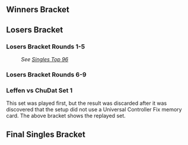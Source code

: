 {{DISPLAYTITLE:Shine 2017: ''Melee'' Singles Bracket}}{{BracketMatchSMWDisambig |oldtags=Rocky|newtags=Rocky (American player)}}{{SetGame|melee}}
{{tabs static
|name1=Overview
|link1=Shine/2017/Melee
|name2=Singles Pools
|link2=Shine/2017/Melee/Singles Pools
|name3=Singles Top 96
|link3=Shine/2017/Melee/Singles Top 96
|name4=Singles Bracket
|link4=Shine/2017/Melee/Singles Bracket
|name5=Doubles Pools
|link5=Shine/2017/Melee/Doubles Pools
|name6=Doubles Bracket
|link6=Shine/2017/Melee/Doubles Bracket
}}
==Winners Bracket==
{{32DEWBracketA
|tourneylink=Shine/2017/Melee
|tourneyname=Shine 2017
|r1m1p1=Mango |r1m1p1flag=us |r1m1p1score=3
|r1m1p2=Captain Smuckers |r1m1p2flag=us |r1m1p2score=0
|r1m1win=1
|r1m1p1char1=falco |r1m1p2char1=cf |r1m1p1stock1=2 |r1m1p2stock1=0 |r1m1win1=1 |r1m1stage1=Battlefield
|r1m1p1char2=falco |r1m1p2char2=cf |r1m1p1stock2=3 |r1m1p2stock2=0 |r1m1win2=1 |r1m1stage2=Battlefield
|r1m1p1char3=falco |r1m1p2char3=cf |r1m1p1stock3=1 |r1m1p2stock3=0 |r1m1win3=1 |r1m1stage3=Fountain of Dreams

|r1m2p1=PewPewU |r1m2p1flag=us |r1m2p1score=3
|r1m2p2=n0ne |r1m2p2flag=ni |r1m2p2score=2
|r1m2win=1
|r1m2p1char1=marth |r1m2p2char1=cf |r1m2p1stock1=3 |r1m2p2stock1=0 |r1m2win1=1 |r1m2stage1=Battlefield
|r1m2p1char2=marth |r1m2p2char2=cf |r1m2p1stock2=0 |r1m2p2stock2=3 |r1m2win2=2 |r1m2stage2=Dream Land
|r1m2p1char3=marth |r1m2p2char3=cf |r1m2p1stock3=0 |r1m2p2stock3=1 |r1m2win3=2 |r1m2stage3=Yoshi's Story
|r1m2p1char4=marth |r1m2p2char4=cf |r1m2p1stock4=1 |r1m2p2stock4=0 |r1m2win4=1 |r1m2stage4=Yoshi's Story
|r1m2p1char5=marth |r1m2p2char5=cf |r1m2p1stock5=1 |r1m2p2stock5=0 |r1m2win5=1 |r1m2stage5=Battlefield
|r1m2date=August 26, 2017
|r1m2details={{BracketMatchDetails|reddit=|comment=|vod=https://www.youtube.com/watch?v=qnV6_Z8jlsI}}

|r1m3p1=ChuDat |r1m3p1flag=us |r1m3p1score=3
|r1m3p2=dizzkidboogie |r1m3p2flag=us |r1m3p2score=0
|r1m3win=1
|r1m3p1char1=ic |r1m3p2char1=ic |r1m3p1stock1=2 |r1m3p2stock1=0 |r1m3win1=1 |r1m3stage1=Final Destination
|r1m3p1char2=ic |r1m3p2char2=ic |r1m3p1stock2=1 |r1m3p2stock2=0 |r1m3win2=1 |r1m3stage2=Dream Land
|r1m3p1char3=ic |r1m3p2char3=ic |r1m3p1stock3=1 |r1m3p2stock3=0 |r1m3win3=1 |r1m3stage3=Yoshi's Story
|r1m3details={{BracketMatchDetails|vod=https://www.youtube.com/watch?v=o_VnIe0ZiZI|comment=}}

|r1m4p1=Spark |r1m4p1flag=us |r1m4p1score=3
|r1m4p2=Legend |r1m4p2flag=ca |r1m4p2score=1
|r1m4win=1
|r1m4p1char1=sheik |r1m4p2char1=jigglypuff |r1m4p1stock1=0 |r1m4p2stock1=1 |r1m4win1=2 |r1m4stage1=Battlefield
|r1m4p1char2=sheik |r1m4p2char2=jigglypuff |r1m4p1stock2=1 |r1m4p2stock2=0 |r1m4win2=1 |r1m4stage2=Yoshi's Story
|r1m4p1char3=sheik |r1m4p2char3=jigglypuff |r1m4p1stock3=1 |r1m4p2stock3=0 |r1m4win3=1 |r1m4stage3=Dream Land
|r1m4p1char4=sheik |r1m4p2char4=jigglypuff |r1m4p1stock4=1 |r1m4p2stock4=0 |r1m4win4=1 |r1m4stage4=Fountain of Dreams
|r1m4details={{BracketMatchDetails|vod=https://www.youtube.com/watch?v=1E48zsd20y8|comment=}}

|r1m5p1=Plup |r1m5p1flag=us |r1m5p1score=3
|r1m5p2=Trif |r1m5p2flag=es |r1m5p2score=0
|r1m5win=1
|r1m5p1char1=samus |r1m5p2char1=peach |r1m5p1stock1=1 |r1m5p2stock1=0 |r1m5win1=1 |r1m5stage1=Dream Land
|r1m5p1char2=samus |r1m5p2char2=peach |r1m5p1stock2=2 |r1m5p2stock2=0 |r1m5win2=1 |r1m5stage2=Final Destination
|r1m5p1char3=samus |r1m5p2char3=peach |r1m5p1stock3=2 |r1m5p2stock3=0 |r1m5win3=1 |r1m5stage3=Final Destination
|r1m5details={{BracketMatchDetails|vod=https://www.youtube.com/watch?v=sWTRXpapSPk|comment=}}

|r1m6p1=The Moon |r1m6p1flag=us |r1m6p1score=3
|r1m6p2=Redd |r1m6p2flag=us |r1m6p2score=1
|r1m6win=1
|r1m6p1char1=marth |r1m6p2char1=fox |r1m6p1stock1=3 |r1m6p2stock1=0 |r1m6win1=1 |r1m6stage1=Battlefield
|r1m6p1char2=marth |r1m6p2char2=fox |r1m6p1stock2=2 |r1m6p2stock2=0 |r1m6win2=1 |r1m6stage2=Dream Land
|r1m6p1char3=marth |r1m6p2char3=fox |r1m6p1stock3=0 |r1m6p2stock3=1 |r1m6win3=2 |r1m6stage3=Pokémon Stadium
|r1m6p1char4=marth |r1m6p2char4=fox |r1m6p1stock4=2 |r1m6p2stock4=0 |r1m6win4=1 |r1m6stage4=Yoshi's Story

|r1m7p1=Leffen |r1m7p1flag=se |r1m7p1score=3
|r1m7p2=Gahtzu |r1m7p2flag=us |r1m7p2score=0
|r1m7win=1
|r1m7p1char1=fox |r1m7p2char1=cf |r1m7p1stock1=1 |r1m7p2stock1=0 |r1m7win1=1 |r1m7stage1=Battlefield
|r1m7p1char2=fox |r1m7p2char2=cf |r1m7p1stock2=1 |r1m7p2stock2=0 |r1m7win2=1 |r1m7stage2=Battlefield
|r1m7p1char3=fox |r1m7p2char3=cf |r1m7p1stock3=1 |r1m7p2stock3=0 |r1m7win3=1 |r1m7stage3=Battlefield

|r1m8p1=Lucky |r1m8p1flag=us |r1m8p1score=3
|r1m8p2=Ryan Ford |r1m8p2flag=ca |r1m8p2score=1
|r1m8win=1
|r1m8p1char1=fox |r1m8p2char1=fox |r1m8p1stock1=2 |r1m8p2stock1=0 |r1m8win1=1 |r1m8stage1=Battlefield
|r1m8p1char2=fox |r1m8p2char2=fox |r1m8p1stock2=1 |r1m8p2stock2=0 |r1m8win2=1 |r1m8stage2=
|r1m8p1char3=fox |r1m8p2char3=fox |r1m8p1stock3=0 |r1m8p2stock3=1 |r1m8win3=2 |r1m8stage3=
|r1m8p1char4=fox |r1m8p2char4=fox |r1m8p1stock4=3 |r1m8p2stock4=0 |r1m8win4=1 |r1m8stage4=

|r1m9p1=Hungrybox |r1m9p1flag=us |r1m9p1score=3 |r1m9win=1
|r1m9p2=Nintendude |r1m9p2flag=us |r1m9p2score=1
|r1m9p1char1=jigglypuff |r1m9p2char1=ic |r1m9p1stock1=2 |r1m9p2stock1=0 |r1m9win1=1 |r1m9stage1=Yoshi's Story
|r1m9p1char2=jigglypuff |r1m9p2char2=ic |r1m9p1stock2=2 |r1m9p2stock2=0 |r1m9win2=1 |r1m9stage2=Final Destination
|r1m9p1char3=jigglypuff |r1m9p2char3=ic |r1m9p1stock3=0 |r1m9p2stock3=1 |r1m9win3=2 |r1m9stage3=Final Destination
|r1m9p1char4=jigglypuff |r1m9p2char4=ic |r1m9p1stock4=2 |r1m9p2stock4=0 |r1m9win4=1 |r1m9stage4=Battlefield
|r1m9date=August 26, 2017
|r1m9details={{BracketMatchDetails|reddit=|comment=|vod=https://www.youtube.com/watch?v=EC9AnsNOw44}}

|r1m10p1=Duck |r1m10p1flag=us |r1m10p1score=1 |r1m10win=2
|r1m10p2=S2J |r1m10p2flag=us |r1m10p2score=3
|r1m10p1char1=samus |r1m10p2char1=cf |r1m10p1stock1=1 |r1m10p2stock1=0 |r1m10win1=1 |r1m10stage1=Battlefield
|r1m10p1char2=samus |r1m10p2char2=cf |r1m10p1stock2=0 |r1m10p2stock2=1 |r1m10win2=2 |r1m10stage2=Pokémon Stadium
|r1m10p1char3=samus |r1m10p2char3=cf |r1m10p1stock3=0 |r1m10p2stock3=1 |r1m10win3=2 |r1m10stage3=Fountain of Dreams
|r1m10p1char4=samus |r1m10p2char4=cf |r1m10p1stock4=0 |r1m10p2stock4=2 |r1m10win4=2 |r1m10stage4=Fountain of Dreams
|r1m10date=August 26, 2017
|r1m10details={{BracketMatchDetails|reddit=|comment=|vod=https://www.pscp.tv/w/1lDGLkjQYvLKm}}

|r1m11p1=Wizzrobe |r1m11p1flag=us|r1m11p1score=3 |r1m11win=1
|r1m11p2=KJH |r1m11p2flag=us |r1m11p2score=0
|r1m11p1char1=cf |r1m11p2char1=fox |r1m11p1stock1=2 |r1m11p2stock1=0 |r1m11win1=1 |r1m11stage1=Final Destination
|r1m11p1char2=cf |r1m11p2char2=fox |r1m11p1stock2=1 |r1m11p2stock2=0 |r1m11win2=1 |r1m11stage2=Yoshi's Story
|r1m11p1char3=cf |r1m11p2char3=fox |r1m11p1stock3=1 |r1m11p2stock3=0 |r1m11win3=1 |r1m11stage3=Yoshi's Story

|r1m12p1=Reeve |r1m12p1flag=us |r1m12p1score=0 |r1m12win=2
|r1m12p2=MikeHaze |r1m12p2flag=us |r1m12p2score=3
|r1m12p1char1=fox |r1m12p2char1=marth |r1m12p1stock1=0 |r1m12p2stock1=2 |r1m12win1=2 |r1m12stage1=Battlefield
|r1m12p1char2=fox |r1m12p2char2=marth |r1m12p1stock2=0 |r1m12p2stock2=2 |r1m12win2=2 |r1m12stage2=Final Destination
|r1m12p1char3=fox |r1m12p2char3=marth |r1m12p1stock3=0 |r1m12p2stock3=3 |r1m12win3=2 |r1m12stage3=Battlefield

|r1m13p1=Mew2King |r1m13p1flag=us |r1m13p1score=3 |r1m13win=1
|r1m13p2=Rishi |r1m13p2flag=us |r1m13p2score=0
|r1m13p1char1=sheik |r1m13p2char1=marth |r1m13p1stock1=2 |r1m13p2stock1=0 |r1m13win1=1 |r1m13stage1=Fountain of Dreams
|r1m13p1char2=sheik |r1m13p2char2=marth |r1m13p1stock2=1 |r1m13p2stock2=0 |r1m13win2=1 |r1m13stage2=Yoshi's Story
|r1m13p1char3=sheik |r1m13p2char3=marth |r1m13p1stock3=2 |r1m13p2stock3=0 |r1m13win3=1 |r1m13stage3=Yoshi's Story

|r1m14p1=Shroomed |r1m14p1flag=us |r1m14p1score=3 |r1m14win=1
|r1m14p2=HugS |r1m14p2flag=us |r1m14p2score=0
|r1m14p1char1=sheik |r1m14p2char1=samus |r1m14p1stock1=2 |r1m14p2stock1=0 |r1m14win1=1 |r1m14stage1=Yoshi's Story
|r1m14p1char2=sheik |r1m14p2char2=samus |r1m14p1stock2=2 |r1m14p2stock2=0 |r1m14win2=1 |r1m14stage2=Dream Land
|r1m14p1char3=sheik |r1m14p2char3=samus |r1m14p1stock3=1 |r1m14p2stock3=0 |r1m14win3=1 |r1m14stage3=Dream Land
|r1m14details={{BracketMatchDetails|vod=https://www.youtube.com/watch?v=VMZJOHZZSLY|comment=}}

|r1m15p1=Rocky |r1m15p1flag=us |r1m15p1score=3 |r1m15win=1
|r1m15p2=Junebug |r1m15p2flag=us |r1m15p2score=0
|r1m15p1char1=falco |r1m15p2char1=sheik |r1m15p1stock1=1 |r1m15p2stock1=0 |r1m15win1=1 |r1m15stage1=Fountain of Dreams
|r1m15p1char2=falco |r1m15p2char2=sheik |r1m15p1stock2=1 |r1m15p2stock2=0 |r1m15win2=1 |r1m15stage2=Battlefield
|r1m15p1char3=falco |r1m15p2char3=sheik |r1m15p1stock3=1 |r1m15p2stock3=0 |r1m15win3=1 |r1m15stage3=Battlefield
|r1m15date=August 26, 2017
|r1m15details={{BracketMatchDetails|reddit=|comment=|vod=https://www.youtube.com/watch?v=xq34X2OHBvU}}

|r1m16p1=Swedish Delight |r1m16p1flag=us |r1m16p1score=1 |r1m16win=2
|r1m16p2=Ice |r1m16p2flag=de |r1m16p2score=3
|r1m16p1char1=sheik |r1m16p2char1=fox |r1m16p1stock1=0 |r1m16p2stock1=3 |r1m16win1=2 |r1m16stage1=Battlefield
|r1m16p1char2=sheik |r1m16p2char2=fox |r1m16p1stock2=0 |r1m16p2stock2=2 |r1m16win2=2 |r1m16stage2=Fountain of Dreams
|r1m16p1char3=sheik |r1m16p2char3=fox |r1m16p1stock3=1 |r1m16p2stock3=0 |r1m16win3=1 |r1m16stage3=Dream Land
|r1m16p1char4=sheik |r1m16p2char4=fox |r1m16p1stock4=0 |r1m16p2stock4=3 |r1m16win4=2 |r1m16stage4=Final Destination
|r1m16date=August 26, 2017
|r1m16details={{BracketMatchDetails|reddit=|comment=|vod=https://www.youtube.com/watch?v=FXilA79nBAs}}

|r2m1p1=Mango |r2m1p1flag=us |r2m1p1score=3 |r2m1win=1
|r2m1p2=PewPewU |r2m1p2flag=us |r2m1p2score=2
|r2m1p1char1=falco |r2m1p2char1=marth |r2m1p1stock1=2 |r2m1p2stock1=0 |r2m1win1=1 |r2m1stage1=Yoshi's Story
|r2m1p1char2=falco |r2m1p2char2=marth |r2m1p1stock2=1 |r2m1p2stock2=0 |r2m1win2=1 |r2m1stage2=Final Destination
|r2m1p1char3=falco |r2m1p2char3=marth |r2m1p1stock3=0 |r2m1p2stock3=1 |r2m1win3=2 |r2m1stage3=Final Destination
|r2m1p1char4=falco |r2m1p2char4=marth |r2m1p1stock4=0 |r2m1p2stock4=2 |r2m1win4=2 |r2m1stage4=Fountain of Dreams
|r2m1p1char5=falco |r2m1p2char5=marth |r2m1p1stock5=1 |r2m1p2stock5=0 |r2m1win5=1 |r2m1stage5=Dream Land
|r2m1date=August 26, 2017
|r2m1details={{BracketMatchDetails|reddit=https://www.reddit.com/r/smashbros/comments/6w96hv/shine_2017_r2_pewpewu_vs_mango/|comment=|vod=https://www.youtube.com/watch?v=ITAcBWtTqqg}}

|r2m2p1=ChuDat |r2m2p1flag=us |r2m2p1score=3 |r2m2win=1
|r2m2p2=Spark |r2m2p2flag=us |r2m2p2score=0
|r2m2p1char1=ic |r2m2p2char1=sheik |r2m2p1stock1=1 |r2m2p2stock1=0 |r2m2win1=1 |r2m2stage1=Battlefield
|r2m2p1char2=ic |r2m2p2char2=sheik |r2m2p1stock2=1 |r2m2p2stock2=0 |r2m2win2=1 |r2m2stage2=Dream Land
|r2m2p1char3=ic |r2m2p2char3=sheik |r2m2p1stock3=1 |r2m2p2stock3=0 |r2m2win3=1 |r2m2stage3=Dream Land
|r2m2date=August 26, 2017
|r2m2details={{BracketMatchDetails|reddit=|comment=|vod=https://www.youtube.com/watch?v=viWpUnYrWTI}}

|r2m3p1=Plup |r2m3p1flag=us |r2m3p1score=3 |r2m3win=1
|r2m3p2=The Moon|r2m3p2flag=us |r2m3p2score=2
|r2m3p1char1=samus |r2m3p2char1=marth |r2m3p1stock1=1 |r2m3p2stock1=0 |r2m3win1=1 |r2m3stage1=Final Destination
|r2m3p1char2=samus |r2m3p2char2=marth |r2m3p1stock2=0 |r2m3p2stock2=2 |r2m3win2=2 |r2m3stage2=Yoshi's Story
|r2m3p1char3=samus |r2m3p2char3=marth |r2m3p1stock3=2 |r2m3p2stock3=0 |r2m3win3=1 |r2m3stage3=Dream Land
|r2m3p1char4=samus |r2m3p2char4=marth |r2m3p1stock4=0 |r2m3p2stock4=1 |r2m3win4=2 |r2m3stage4=Pokémon Stadium
|r2m3p1char5=samus |r2m3p2char5=marth |r2m3p1stock5=3 |r2m3p2stock5=0 |r2m3win5=1 |r2m3stage5=Fountain of Dreams
|r2m3details={{BracketMatchDetails|vod=https://www.youtube.com/watch?v=F8aoTC2JyAY|comment=}}

|r2m4p1=Leffen |r2m4p1flag=se |r2m4p1score=3 |r2m4win=1
|r2m4p2=Lucky |r2m4p2flag=us |r2m4p2score=0
|r2m4p1char1=fox |r2m4p2char1=fox |r2m4p1stock1=1 |r2m4p2stock1=0 |r2m4win1=1 |r2m4stage1=Dream Land
|r2m4p1char2=fox |r2m4p2char2=fox |r2m4p1stock2=1 |r2m4p2stock2=0 |r2m4win2=1 |r2m4stage2=Pokémon Stadium
|r2m4p1char3=fox |r2m4p2char3=fox |r2m4p1stock3=2 |r2m4p2stock3=0 |r2m4win3=1 |r2m4stage3=Yoshi's Story
|r2m4details={{BracketMatchDetails|vod=https://www.youtube.com/watch?v=5PSvP4v1s00|comment=}}

|r2m5p1=Hungrybox |r2m5p1flag=us |r2m5p1score=3 |r2m5win=1
|r2m5p2=S2J |r2m5p2flag=us |r2m5p2score=0
|r2m5p1char1=jigglypuff |r2m5p2char1=cf |r2m5p1stock1=2 |r2m5p2stock1=0 |r2m5win1=1 |r2m5stage1=Final Destination
|r2m5p1char2=jigglypuff |r2m5p2char2=cf |r2m5p1stock2=1 |r2m5p2stock2=0 |r2m5win2=1 |r2m5stage2=Yoshi's Story
|r2m5p1char3=jigglypuff |r2m5p2char3=cf |r2m5p1stock3=1 |r2m5p2stock3=0 |r2m5win3=1 |r2m5stage3=Yoshi's Story
|r2m5date=August 26, 2017
|r2m5details={{BracketMatchDetails|reddit=|comment=|vod=https://www.youtube.com/watch?v=dmXxGKXU9SU}}

|r2m6p1=Wizzrobe |r2m6p1flag=us |r2m6p1score=3 |r2m6win=1
|r2m6p2=MikeHaze |r2m6p2flag=us |r2m6p2score=2
|r2m6p1char1=cf |r2m6p2char1=fox |r2m6p1stock1=2 |r2m6p2stock1=0 |r2m6win1=1 |r2m6stage1=Final Destination
|r2m6p1char2=cf |r2m6p2char2=fox |r2m6p1stock2=0 |r2m6p2stock2=1 |r2m6win2=2 |r2m6stage2=Yoshi's Story
|r2m6p1char3=cf |r2m6p2char3=fox |r2m6p1stock3=0 |r2m6p2stock3=1 |r2m6win3=2 |r2m6stage3=Battlefield
|r2m6p1char4=cf |r2m6p2char4=fox |r2m6p1stock4=2 |r2m6p2stock4=0 |r2m6win4=1 |r2m6stage4=Battlefield
|r2m6p1char5=cf |r2m6p2char5=fox |r2m6p1stock5=1 |r2m6p2stock5=0 |r2m6win5=1 |r2m6stage5=Battlefield
|r2m6details={{BracketMatchDetails|vod=https://www.youtube.com/watch?v=DyaG0Bgq2zQ|comment=}}

|r2m7p1=Mew2King |r2m7p1flag=us |r2m7p1score=3 |r2m7win=1
|r2m7p2=Shroomed |r2m7p2flag=us |r2m7p2score=2
|r2m7p1char1=sheik |r2m7p2char1=sheik |r2m7p1stock1=0 |r2m7p2stock1=1 |r2m7win1=2 |r2m7stage1=Battlefield
|r2m7p1char2=sheik |r2m7p2char2=sheik |r2m7p1stock2=1 |r2m7p2stock2=0 |r2m7win2=1 |r2m7stage2=Final Destination
|r2m7p1char3=sheik |r2m7p2char3=sheik |r2m7p1stock3=0 |r2m7p2stock3=2 |r2m7win3=2 |r2m7stage3=Yoshi's Story
|r2m7p1char4=sheik |r2m7p2char4=sheik |r2m7p1stock4=2 |r2m7p2stock4=0 |r2m7win4=1 |r2m7stage4=Fountain of Dreams
|r2m7p1char5=sheik |r2m7p2char5=sheik |r2m7p1stock5=2 |r2m7p2stock5=0 |r2m7win5=1 |r2m7stage5=Pokémon Stadium

|r2m8p1=Rocky |r2m8p1flag=us |r2m8p1score=0 |r2m8win=2
|r2m8p2=Ice |r2m8p2flag=de |r2m8p2score=3


|r3m1p1=Mango |r3m1p1flag=us |r3m1p1score=3 |r3m1win=1
|r3m1p2=ChuDat |r3m1p2flag=us |r3m1p2score=1
|r3m1p1char1=falco |r3m1p2char1=ic |r3m1p1stock1=1 |r3m1p2stock1=0 |r3m1win1=1 |r3m1stage1=Dream Land
|r3m1p1char2=falco |r3m1p2char2=ic |r3m1p1stock2=0 |r3m1p2stock2=1 |r3m1win2=2 |r3m1stage2=Final Destination
|r3m1p1char3=falco |r3m1p2char3=ic |r3m1p1stock3=1 |r3m1p2stock3=0 |r3m1win3=1 |r3m1stage3=Yoshi's Story
|r3m1p1char4=falco |r3m1p2char4=ic |r3m1p1stock4=3 |r3m1p2stock4=0 |r3m1win4=1 |r3m1stage4=Pokémon Stadium
|r3m1details={{BracketMatchDetails|vod=https://www.youtube.com/watch?v=7gpJh-bJm6E|comment=}}

|r3m2p1=Plup |r3m2p1flag=us |r3m2p1score=3 |r3m2win=1
|r3m2p2=Leffen |r3m2p2flag=se |r3m2p2score=2
|r3m2p1char1=samus |r3m2p2char1=fox |r3m2p1stock1=2 |r3m2p2stock1=0 |r3m2win1=1 |r3m2stage1=Yoshi's Story
|r3m2p1char2=samus |r3m2p2char2=fox |r3m2p1stock2=0 |r3m2p2stock2=2 |r3m2win2=2 |r3m2stage2=Final Destination
|r3m2p1char3=samus |r3m2p2char3=fox |r3m2p1stock3=1 |r3m2p2stock3=0 |r3m2win3=1 |r3m2stage3=Fountain of Dreams
|r3m2p1char4=samus |r3m2p2char4=fox |r3m2p1stock4=0 |r3m2p2stock4=3 |r3m2win4=2 |r3m2stage4=Pokémon Stadium
|r3m2p1char5=samus |r3m2p2char5=fox |r3m2p1stock5=1 |r3m2p2stock5=0 |r3m2win5=1 |r3m2stage5=Dream Land
|r3m2details={{BracketMatchDetails|vod=https://www.youtube.com/watch?v=W5d4fLWtH2Y|comment=}}

|r3m3p1=Hungrybox |r3m3p1flag=us |r3m3p1score=3 |r3m3win=1
|r3m3p2=Wizzrobe |r3m3p2flag=us |r3m3p2score=2
|r3m3p1char1=jigglypuff |r3m3p2char1=cf |r3m3p1stock1=2 |r3m3p2stock1=0 |r3m3win1=1 |r3m3stage1=Battlefield
|r3m3p1char2=jigglypuff |r3m3p2char2=cf |r3m3p1stock2=0 |r3m3p2stock2=1 |r3m3win2=2 |r3m3stage2=Yoshi's Story
|r3m3p1char3=jigglypuff |r3m3p2char3=cf |r3m3p1stock3=2 |r3m3p2stock3=0 |r3m3win3=1 |r3m3stage3=Final Destination
|r3m3p1char4=jigglypuff |r3m3p2char4=cf |r3m3p1stock4=0 |r3m3p2stock4=2 |r3m3win4=2 |r3m3stage4=Pokémon Stadium
|r3m3p1char5=jigglypuff |r3m3p2char5=cf |r3m3p1stock5=2 |r3m3p2stock5=0 |r3m3win5=1 |r3m3stage5=Dream Land
|r3m3details={{BracketMatchDetails|vod=https://www.youtube.com/watch?v=Tb9H862b0gA|comment=}}

|r3m4p1=Mew2King |r3m4p1flag=us |r3m4p1score=3 |r3m4win=1
|r3m4p2=Ice |r3m4p2flag=de |r3m4p2score=1
|r3m4p1char1=marth |r3m4p2char1=fox |r3m4p1stock1=1 |r3m4p2stock1=0 |r3m4win1=1 |r3m4stage1=Fountain of Dreams
|r3m4p1char2=marth |r3m4p2char2=fox |r3m4p1stock2=4 |r3m4p2stock2=0 |r3m4win2=1 |r3m4stage2=Pokémon Stadium
|r3m4p1char3=marth |r3m4p2char3=fox |r3m4p1stock3=0 |r3m4p2stock3=2 |r3m4win3=2 |r3m4stage3=Dream Land
|r3m4p1char4=sheik |r3m4p2char4=sheik |r3m4p1stock4=3 |r3m4p2stock4=0 |r3m4win4=1 |r3m4stage4=Final Destination
|r3m4details={{BracketMatchDetails|vod=https://www.youtube.com/watch?v=Z7PZjbANRGU|comment=}}

|r4m1p1=Mango |r4m1p1flag=us |r4m1p1score=3 |r4m1win=1
|r4m1p2=Plup |r4m1p2flag=us |r4m1p2score=0
|r4m1p1char1=falco |r4m1p2char1=samus |r4m1p1stock1=1 |r4m1p2stock1=0 |r4m1win1=1 |r4m1stage1=Dream Land
|r4m1p1char2=falco |r4m1p2char2=samus |r4m1p1stock2=1 |r4m1p2stock2=0 |r4m1win2=1 |r4m1stage2=Fountain of Dreams
|r4m1p1char3=falco |r4m1p2char3=samus |r4m1p1stock3=2 |r4m1p2stock3=0 |r4m1win3=1 |r4m1stage3=Fountain of Dreams
|r4m1date=August 27, 2017
|r4m1details={{BracketMatchDetails|reddit=|comment=|vod=https://www.youtube.com/watch?v=OVrPkyyATLM}}

|r4m2p1=Hungrybox |r4m2p1flag=us |r4m2p1score=3 |r4m2win=1
|r4m2p2=Mew2King |r4m2p2flag=us |r4m2p2score=1
|r4m2p1char1=jigglypuff |r4m2p2char1=fox |r4m2p1stock1=2 |r4m2p2stock1=0 |r4m2win1=1 |r4m2stage1=Yoshi's Story
|r4m2p1char2=jigglypuff |r4m2p2char2=fox |r4m2p1stock2=1 |r4m2p2stock2=0 |r4m2win2=1 |r4m2stage2=Final Destination
|r4m2p1char3=jigglypuff |r4m2p2char3=fox |r4m2p1stock3=0 |r4m2p2stock3=1 |r4m2win3=2 |r4m2stage3=Pokémon Stadium
|r4m2p1char4=jigglypuff |r4m2p2char4=fox |r4m2p1stock4=2 |r4m2p2stock4=0 |r4m2win4=1 |r4m2stage4=Dream Land
|r4m2date=August 27, 2017
|r4m2details={{BracketMatchDetails|reddit=|comment=|vod=https://www.youtube.com/watch?v=bxwzPi_G4jc}}
}}

==Losers Bracket==
===Losers Bracket Rounds 1-5===
: ''See [[Shine/2017/Melee/Singles Top 96|Singles Top 96]]''

===Losers Bracket Rounds 6-9===
{{16DELBracketSmwA
|tourneylink=Shine/2017/Melee
|tourneyname=Shine 2017
|l1placement=13-16
|l2placement=9-12
|l3placement=7-8
|l4placement=5-6
|L1=Losers Round 6
|L2=Losers Round 7
|L3=Losers Round 8
|L4=Losers Round 9
|column-width=190

<!-- Round 1 -->
|l1m1p1=PewPewU |l1m1p1flag=us |l1m1p1score=3
|l1m1p2=Trif |l1m1p2flag=es |l1m1p2score=2
|l1m1win=1
|l1m1p1char1=marth |l1m1p2char1=peach |l1m1p1stock1= |l1m1p2stock1=0 |l1m1win1=1 |l1m1stage1=Unknown
|l1m1p1char2=marth |l1m1p2char2=peach |l1m1p1stock2= |l1m1p2stock2=0 |l1m1win2=1 |l1m1stage2=Unknown
|l1m1p1char3=marth |l1m1p2char3=peach |l1m1p1stock3=0 |l1m1p2stock3=1 |l1m1win3=2 |l1m1stage3=Dream Land
|l1m1p1char4=marth |l1m1p2char4=peach |l1m1p1stock4=0 |l1m1p2stock4=1 |l1m1win4=2 |l1m1stage4=Yoshi's Story
|l1m1p1char5=marth |l1m1p2char5=peach |l1m1p1stock5=1 |l1m1p2stock5=0 |l1m1win5=1 |l1m1stage5=Pokémon Stadium
|l1m1date=August 26, 2017
|l1m1details={{BracketMatchDetails|reddit=|comment=|vod=}}

|l1m2p1=Westballz |l1m2p1flag=us |l1m2p1score=3
|l1m2p2=Lucky |l1m2p2flag=us |l1m2p2score=0
|l1m2win=1
|l1m2p1char1=falco |l1m2p2char1=fox |l1m2p1stock1=1 |l1m2p2stock1=0 |l1m2win1=1 |l1m2stage1=Battlefield
|l1m2p1char2=falco |l1m2p2char2=fox |l1m2p1stock2=2 |l1m2p2stock2=0 |l1m2win2=1 |l1m2stage2=Dream Land
|l1m2p1char3=falco |l1m2p2char3=fox |l1m2p1stock3=1 |l1m2p2stock3=0 |l1m2win3=1 |l1m2stage3=Pokémon Stadium
|l1m2details={{BracketMatchDetails|vod=https://www.youtube.com/watch?v=4bMa_nRjC3E|comment=}}

|l1m3p1=S2J |l1m3p1flag=us |l1m3p1score=3
|l1m3p2=HugS |l1m3p2flag=us |l1m3p2score=1
|l1m3win=1
|l1m3p1char1=cf |l1m3p2char1=samus |l1m3p1stock1=0 |l1m3p2stock1=1 |l1m3win1=2 |l1m3stage1=Yoshi's Story
|l1m3p1char2=cf |l1m3p2char2=samus |l1m3p1stock2=1 |l1m3p2stock2=0 |l1m3win2=1 |l1m3stage2=Pokémon Stadium
|l1m3p1char3=cf |l1m3p2char3=samus |l1m3p1stock3=2 |l1m3p2stock3=0 |l1m3win3=1 |l1m3stage3=Yoshi's Story
|l1m3p1char4=cf |l1m3p2char4=samus |l1m3p1stock4=3 |l1m3p2stock4=0 |l1m3win4=1 |l1m3stage4=Yoshi's Story
|l1m3date=August 26, 2017
|l1m3details={{BracketMatchDetails|reddit=|comment=|vod=https://www.youtube.com/watch?v=7zTSvNM-E1c}}

|l1m4p1=Shroomed |l1m4p1flag=us |l1m4p1score=3
|l1m4p2=Nintendude |l1m4p2flag=us |l1m4p2score=2
|l1m4win=1

<!-- Round 2 -->
|l2m1p1=Leffen |l2m1p1flag=se |l2m1p1score=3
|l2m1p2=PewPewU |l2m1p2flag=us |l2m1p2score=0
|l2m1win=1
|l2m1p1char1=fox |l2m1p2char1=marth |l2m1p1stock1=2 |l2m1p2stock1=0 |l2m1win1=1 |l2m1stage1=Yoshi's Story
|l2m1p1char2=fox |l2m1p2char2=marth |l2m1p1stock2=2 |l2m1p2stock2=0 |l2m1win2=1 |l2m1stage2=Battlefield
|l2m1p1char3=fox |l2m1p2char3=marth |l2m1p1stock3=2 |l2m1p2stock3=0 |l2m1win3=1 |l2m1stage3=Battlefield
|l2m1details={{BracketMatchDetails|vod=https://www.youtube.com/watch?v=IDigONQn-1s|comment=}}

|l2m2p1=ChuDat |l2m2p1flag=us |l2m2p1score=3
|l2m2p2=Westballz |l2m2p2flag=us |l2m2p2score=1
|l2m2win=1
|l2m2p1char1=ic |l2m2p2char1=falco |l2m2p1stock1=1 |l2m2p2stock1=0 |l2m2win1=1 |l2m2stage1=Battlefield
|l2m2p1char2=ic |l2m2p2char2=falco |l2m2p1stock2=2 |l2m2p2stock2=0 |l2m2win2=1 |l2m2stage2=Yoshi's Story
|l2m2p1char3=ic |l2m2p2char3=falco |l2m2p1stock3=0 |l2m2p2stock3=3 |l2m2win3=2 |l2m2stage3=Yoshi's Story
|l2m2p1char4=ic |l2m2p2char4=cf |l2m2p1stock4=2 |l2m2p2stock4=0 |l2m2win4=1 |l2m2stage4=Final Destination
|l2m2details={{BracketMatchDetails|vod=https://www.youtube.com/watch?v=hjYN32Ad-CQ|comment=}}

|l2m3p1=Ice |l2m3p1flag=de |l2m3p1score=2
|l2m3p2=S2J |l2m3p2flag=us |l2m3p2score=3
|l2m3win=2
|l2m3p1char1=fox |l2m3p2char1=cf |l2m3p1stock1=0 |l2m3p2stock1=2 |l2m3win1=2 |l2m3stage1=Battlefield
|l2m3p1char2=fox |l2m3p2char2=cf |l2m3p1stock2=0 |l2m3p2stock2=1 |l2m3win2=2 |l2m3stage2=Final Destination
|l2m3p1char3=fox |l2m3p2char3=cf |l2m3p1stock3=1 |l2m3p2stock3=0 |l2m3win3=1 |l2m3stage3=Final Destination
|l2m3p1char4=fox |l2m3p2char4=cf |l2m3p1stock4=2 |l2m3p2stock4=0 |l2m3win4=1 |l2m3stage4=Dream Land
|l2m3p1char5=fox |l2m3p2char5=cf |l2m3p1stock5=0 |l2m3p2stock5=1 |l2m3win5=2 |l2m3stage5=Pokémon Stadium
|l2m3date=August 26, 2017
|l2m3details={{BracketMatchDetails|reddit=|comment=|vod=https://www.youtube.com/watch?v=5h_LmL_qTTk}}

|l2m4p1=Wizzrobe |l2m4p1flag=us |l2m4p1score=0
|l2m4p2=Shroomed |l2m4p2flag=us |l2m4p2score=3
|l2m4win=2
|l2m4p1char1=cf |l2m4p2char1=marth |l2m4p1stock1=0 |l2m4p2stock1=2 |l2m4win1=2 |l2m4stage1=Battlefield
|l2m4p1char2=cf |l2m4p2char2=marth |l2m4p1stock2=0 |l2m4p2stock2=1 |l2m4win2=2 |l2m4stage2=Dream Land
|l2m4p1char3=cf |l2m4p2char3=marth |l2m4p1stock3=0 |l2m4p2stock3=2 |l2m4win3=2 |l2m4stage3=Dream Land
|l2m4date=August 26, 2017
|l2m4details={{BracketMatchDetails|reddit=|comment=|vod=https://www.youtube.com/watch?v=MTW83L6h-D8}}

<!-- Round 3 -->
|l3m1p1=Leffen |l3m1p1flag=se |l3m1p1score=3
|l3m1p2=ChuDat |l3m1p2flag=us |l3m1p2score=2
|l3m1win=1
|l3m1p1char1=fox |l3m1p2char1=ic |l3m1p1stock1=2 |l3m1p2stock1=0 |l3m1win1=1 |l3m1stage1=Battlefield
|l3m1p1char2=fox |l3m1p2char2=ic |l3m1p1stock2=0 |l3m1p2stock2=1 |l3m1win2=2 |l3m1stage2=Final Destination
|l3m1p1char3=fox |l3m1p2char3=ic |l3m1p1stock3=0 |l3m1p2stock3=1 |l3m1win3=2 |l3m1stage3=Dream Land
|l3m1p1char4=fox |l3m1p2char4=ic |l3m1p1stock4=2 |l3m1p2stock4=0 |l3m1win4=1 |l3m1stage4=Yoshi's Story
|l3m1p1char5=fox |l3m1p2char5=ic |l3m1p1stock5=2 |l3m1p2stock5=0 |l3m1win5=1 |l3m1stage5=Fountain of Dreams
|l3m1date=August 27, 2017
|l3m1details={{BracketMatchDetails|reddit=|comment=These results show the replayed set. The original set can be found [[Shine/2017/Melee/Singles Bracket#Leffen vs ChuDat Set 1|here]].|vod=https://www.youtube.com/watch?v=BBjHuzqE-Ac}}

|l3m2p1=S2J |l3m2p1flag=us |l3m2p1score=3
|l3m2p2=Shroomed |l3m2p2flag=us |l3m2p2score=0
|l3m2win=1
|l3m2p1char1=cf |l3m2p2char1=marth |l3m2p1stock1=1 |l3m2p2stock1=0 |l3m2win1=1 |l3m2stage1=Battlefield
|l3m2p1char2=cf |l3m2p2char2=marth |l3m2p1stock2=2 |l3m2p2stock2=0 |l3m2win2=1 |l3m2stage2=Yoshi's Story
|l3m2p1char3=cf |l3m2p2char3=sheik |l3m2p1stock3=2 |l3m2p2stock3=0 |l3m2win3=1 |l3m2stage3=Yoshi's Story
|l3m2date=August 27, 2017
|l3m2details={{BracketMatchDetails|reddit=|comment=|vod=https://www.youtube.com/watch?v=62Hu1qdls6U}}

<!-- Round 4 -->
|l4m1p1=Mew2King |l4m1p1flag=us |l4m1p1score=3
|l4m1p2=Leffen |l4m1p2flag=se |l4m1p2score=2
|l4m1win=1
|l4m1p1char1=marth |l4m1p2char1=fox |l4m1p1stock1=1 |l4m1p2stock1=0 |l4m1win1=1 |l4m1stage1=Battlefield
|l4m1p1char2=marth |l4m1p2char2=fox |l4m1p1stock2=0 |l4m1p2stock2=2 |l4m1win2=2 |l4m1stage2=Dream Land
|l4m1p1char3=marth |l4m1p2char3=fox |l4m1p1stock3=1 |l4m1p2stock3=0 |l4m1win3=1 |l4m1stage3=Final Destination
|l4m1p1char4=marth |l4m1p2char4=fox |l4m1p1stock4=0 |l4m1p2stock4=1 |l4m1win4=2 |l4m1stage4=Yoshi's Story
|l4m1p1char5=marth |l4m1p2char5=fox |l4m1p1stock5=2 |l4m1p2stock5=0 |l4m1win5=1 |l4m1stage5=Fountain of Dreams
|l4m1date=August 27, 2017
|l4m1details={{BracketMatchDetails|reddit=|comment=|vod=https://www.youtube.com/watch?v=MAE-eaHZyRE}}

|l4m2p1=Plup |l4m2p1flag=us |l4m2p1score=2
|l4m2p2=S2J |l4m2p2flag=us |l4m2p2score=3
|l4m2win=2
|l4m2p1char1=samus |l4m2p2char1=cf |l4m2p1stock1=1 |l4m2p2stock1=0 |l4m2win1=1 |l4m2stage1=Yoshi's Story
|l4m2p1char2=samus |l4m2p2char2=cf |l4m2p1stock2=0 |l4m2p2stock2=1 |l4m2win2=2 |l4m2stage2=Pokémon Stadium
|l4m2p1char3=samus |l4m2p2char3=cf |l4m2p1stock3=0 |l4m2p2stock3=1 |l4m2win3=2 |l4m2stage3=Fountain of Dreams
|l4m2p1char4=samus |l4m2p2char4=cf |l4m2p1stock4=1 |l4m2p2stock4=0 |l4m2win4=1 |l4m2stage4=Fountain of Dreams
|l4m2p1char5=samus |l4m2p2char5=cf |l4m2p1stock5=0 |l4m2p2stock5=2 |l4m2win5=2 |l4m2stage5=Battlefield
|l4m2date=August 27, 2017
|l4m2details={{BracketMatchDetails|reddit=|comment=|vod=https://www.youtube.com/watch?v=_4d1WYwufvg}}
}}

===Leffen vs ChuDat Set 1===
This set was played first, but the result was discarded after it was discovered that the setup did not use a Universal Controller Fix memory card. The above bracket shows the replayed set.
{{2SEBracket
|R1=Set 1
|column-width=180

|r1m1p1=Leffen |r1m1p1flag=se |r1m1p1score=2
|r1m1p2=ChuDat |r1m1p2flag=us |r1m1p2score=3
|r1m1win=2
|r1m1p1char1=fox |r1m1p2char1=ic |r1m1p1stock1=3 |r1m1p2stock1=0 |r1m1win1=1 |r1m1stage1=Dream Land
|r1m1p1char2=fox |r1m1p2char2=ic |r1m1p1stock2=1 |r1m1p2stock2=0 |r1m1win2=1 |r1m1stage2=Final Destination
|r1m1p1char3=fox |r1m1p2char3=ic |r1m1p1stock3=0 |r1m1p2stock3=2 |r1m1win3=2 |r1m1stage3=Final Destination
|r1m1p1char4=fox |r1m1p2char4=ic |r1m1p1stock4=0 |r1m1p2stock4=3 |r1m1win4=2 |r1m1stage4=Battlefield
|r1m1p1char5=fox |r1m1p2char5=ic |r1m1p1stock5=0 |r1m1p2stock5=1 |r1m1win5=2 |r1m1stage5=Yoshi's Story
|r1m1date=August 27, 2017
|r1m1details={{BracketMatchDetails|reddit=|comment=|vod=https://www.youtube.com/watch?v=6OigQqr89Ec}}
}}
<onlyinclude>
==Final Singles Bracket==
{{DEFinalSmwBracket
|tourneylink=Shine/2017/Melee
|tourneyname=Shine 2017
|l1placement=4
|r2placement=3
|r3loserplacement=2
|r3winnerplacement=1
|column-width=195
|export_score=true

<!-- FROM WINNERS -->
|r1m1p1=Mango |r1m1p1flag=us |r1m1p1score=1
|r1m1p2=Hungrybox |r1m1p2flag=us |r1m1p2score=3
|r1m1win=2
|r1m1p1char1=falco |r1m1p2char1=puff |r1m1p1stock1=0 |r1m1p2stock1=1 |r1m1win1=2 |r1m1stage1=Battlefield
|r1m1p1char2=falco |r1m1p2char2=puff |r1m1p1stock2=0 |r1m1p2stock2=2 |r1m1win2=2 |r1m1stage2=Yoshi's Story
|r1m1p1char3=falco |r1m1p2char3=puff |r1m1p1stock3=1 |r1m1p2stock3=0 |r1m1win3=1 |r1m1stage3=Yoshi's Story
|r1m1p1char4=falco |r1m1p2char4=puff |r1m1p1stock4=0 |r1m1p2stock4=2 |r1m1win4=2 |r1m1stage4=Dream Land
|r1m1date=August 27, 2017
|r1m1details={{BracketMatchDetails|reddit=|comment=|vod=https://www.youtube.com/watch?v=oFdz24xU0QE}}

<!-- FROM LOSERS -->
|l1m1p1=Mew2King |l1m1p1flag=us |l1m1p1score=2
|l1m1p2=S2J |l1m1p2flag=us |l1m1p2score=3
|l1m1win=2
|l1m1p1char1=sheik |l1m1p2char1=cf |l1m1p1stock1=1 |l1m1p2stock1=0 |l1m1win1=1 |l1m1stage1=Dream Land
|l1m1p1char2=sheik |l1m1p2char2=cf |l1m1p1stock2=0 |l1m1p2stock2=1 |l1m1win2=2 |l1m1stage2=Pokémon Stadium
|l1m1p1char3=sheik |l1m1p2char3=cf |l1m1p1stock3=1 |l1m1p2stock3=0 |l1m1win3=1 |l1m1stage3=Fountain of Dreams
|l1m1p1char4=sheik |l1m1p2char4=cf |l1m1p1stock4=0 |l1m1p2stock4=1 |l1m1win4=2 |l1m1stage4=Final Destination
|l1m1p1char5=sheik |l1m1p2char5=cf |l1m1p1stock5=0 |l1m1p2stock5=1 |l1m1win5=2 |l1m1stage5=Yoshi's Story
|l1m1date=August 27, 2017
|l1m1details={{BracketMatchDetails|reddit=|comment=|vod=https://www.youtube.com/watch?v=nqouUxteLCk}}

<!-- LOSERS FINALS -->
|r2m1p1=Mango |r2m1p1flag=us |r2m1p1score=3
|r2m1p2=S2J |r2m1p2flag=us |r2m1p2score=0
|r2m1win=1
|r2m1p1char1=falco |r2m1p2char1=cf |r2m1p1stock1=3 |r2m1p2stock1=0 |r2m1win1=1 |r2m1stage1=Battlefield
|r2m1p1char2=falco |r2m1p2char2=cf |r2m1p1stock2=3 |r2m1p2stock2=0 |r2m1win2=1 |r2m1stage2=Pokémon Stadium
|r2m1p1char3=falco |r2m1p2char3=falco |r2m1p1stock3=2 |r2m1p2stock3=0 |r2m1win3=1 |r2m1stage3=Yoshi's Story
|r2m1date=August 27, 2017
|r2m1details={{BracketMatchDetails|reddit=|comment=|vod=https://www.youtube.com/watch?v=PL8MnD5KBMI}}

<!-- GRAND FINALS -->
|r3m1p1=Hungrybox |r3m1p1flag=us |r3m1p1score=3
|r3m1p2=Mango |r3m1p2flag=us |r3m1p2score=2
|r3m1win=1
|r3m1p1char1=puff |r3m1p2char1=falco |r3m1p1stock1=1 |r3m1p2stock1=0 |r3m1win1=1 |r3m1stage1=Battlefield
|r3m1p1char2=puff |r3m1p2char2=falco |r3m1p1stock2=0 |r3m1p2stock2=1 |r3m1win2=2 |r3m1stage2=Yoshi's Story
|r3m1p1char3=puff |r3m1p2char3=fox |r3m1p1stock3=0 |r3m1p2stock3=2 |r3m1win3=2 |r3m1stage3=Dream Land
|r3m1p1char4=puff |r3m1p2char4=fox |r3m1p1stock4=1 |r3m1p2stock4=0 |r3m1win4=1 |r3m1stage4=Dream Land
|r3m1p1char5=puff |r3m1p2char5=fox |r3m1p1stock5=1 |r3m1p2stock5=0 |r3m1win5=1 |r3m1stage5=Final Destination
|r3m1date=August 27, 2017
|r3m1details={{BracketMatchDetails|reddit=|comment=|vod=https://www.youtube.com/watch?v=OQabkc2m9oo}}
}}</onlyinclude>
